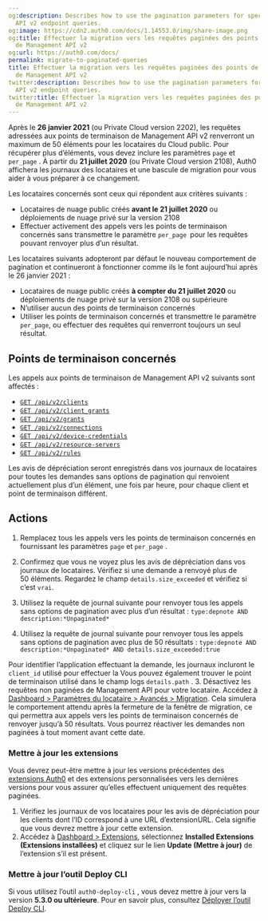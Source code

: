 ```yaml
---
og:description: Describes how to use the pagination parameters for specific Management
  API v2 endpoint queries.
og:image: https://cdn2.auth0.com/docs/1.14553.0/img/share-image.png
og:title: Effectuer la migration vers les requêtes paginées des points de terminaison
  de Management API v2
og:url: https://auth0.com/docs/
permalink: migrate-to-paginated-queries
title: Effectuer la migration vers les requêtes paginées des points de terminaison
  de Management API v2
twitter:description: Describes how to use the pagination parameters for specific Management
  API v2 endpoint queries.
twitter:title: Effectuer la migration vers les requêtes paginées des points de terminaison
  de Management API v2
---
```


Après le **26 janvier 2021** (ou Private Cloud version 2202), les requêtes adressées aux points de terminaison de Management API v2 renverront un maximum de 50 éléments pour les locataires du Cloud public. Pour récupérer plus d’éléments, vous devez inclure les paramètres `page` et `per_page` . À partir du **21 juillet 2020** (ou Private Cloud version 2108), Auth0 affichera les journaux des locataires et une bascule de migration pour vous aider à vous préparer à ce changement.

Les locataires concernés sont ceux qui répondent aux critères suivants :

* Locataires de nuage public créés **avant le 21 juillet 2020** ou déploiements de nuage privé sur la version 2108
* Effectuer activement des appels vers les points de terminaison concernés sans transmettre le paramètre `per_page `pour les requêtes pouvant renvoyer plus d’un résultat.

Les locataires suivants adopteront par défaut le nouveau comportement de pagination et continueront à fonctionner comme ils le font aujourd’hui après le 26 janvier 2021 :

* Locataires de nuage public créés **à compter du 21 juillet 2020** ou déploiements de nuage privé sur la version 2108 ou supérieure
* N’utiliser aucun des points de terminaison concernés
* Utiliser les points de terminaison concernés et transmettre le paramètre `per_page`, ou effectuer des requêtes qui renverront toujours un seul résultat.

## Points de terminaison concernés

Les appels aux points de terminaison de Management API v2 suivants sont affectés :

* [`GET /api/v2/clients`](https://auth0.com/docs/api/management/v2#!/Clients/get_clients)
* [`GET /api/v2/client_grants`](https://auth0.com/docs/api/management/v2#!/Clients/client_grants)
* [`GET /api/v2/grants`](https://auth0.com/docs/api/management/v2#!/Clients/grants)
* [`GET /api/v2/connections`](https://auth0.com/docs/api/management/v2#!/Clients/connections)
* [`GET /api/v2/device-credentials`](https://auth0.com/docs/api/management/v2#!/Clients/device_credentials)
* [`GET /api/v2/resource-servers`](https://auth0.com/docs/api/management/v2#!/Clients/resource_servers)
* [`GET /api/v2/rules`](https://auth0.com/docs/api/management/v2#!/Clients/rules)

Les avis de dépréciation seront enregistrés dans vos journaux de locataires pour toutes les demandes sans options de pagination qui renvoient actuellement plus d’un élément, une fois par heure, pour chaque client et point de terminaison différent.

## Actions

1. Remplacez tous les appels vers les points de terminaison concernés en fournissant les paramètres `page` et `per_page` .
2. Confirmez que vous ne voyez plus les avis de dépréciation dans vos journaux de locataires. Vérifiez si une demande a renvoyé plus de 50 éléments. Regardez le champ `details.size_exceeded` et vérifiez si c’est `vrai`.

1. Utilisez la requête de journal suivante pour renvoyer tous les appels sans options de pagination avec plus d’un résultat : 
`type:depnote AND description:*Unpaginated*`
2. Utilisez la requête de journal suivante pour renvoyer tous les appels sans options de pagination avec plus de 50 résultats : 
`type:depnote AND description:*Unpaginated* AND details.size_exceeded:true`

Pour identifier l’application effectuant la demande, les journaux incluront le `client_id` utilisé pour effectuer la Vous pouvez également trouver le point de terminaison utilisé dans le champ logs `details.path` .
3. Désactivez les requêtes non paginées de Management API pour votre locataire. Accédez à [Dashboard > Paramètres du locataire > Avancés > Migration](%24%7Bmanage_url%7D/#/tenant/advanced). Cela simulera le comportement attendu après la fermeture de la fenêtre de migration, ce qui permettra aux appels vers les points de terminaison concernés de renvoyer jusqu’à 50 résultats. Vous pourrez réactiver les demandes non paginées à tout moment avant cette date.

### Mettre à jour les extensions

Vous devrez peut-être mettre à jour les versions précédentes des [extensions Auth0](/extensions) et des extensions personnalisées vers les dernières versions pour vous assurer qu’elles effectuent uniquement des requêtes paginées.

1. Vérifiez les journaux de vos locataires pour les avis de dépréciation pour les clients dont l’ID correspond à une URL d’extensionURL. Cela signifie que vous devrez mettre à jour cette extension.
2. Accédez à [Dashboard > Extensions](%24%7Bmanage_url%7D/#/extensions), sélectionnez **Installed Extensions (Extensions installées)** et cliquez sur le lien **Update (Mettre à jour)** de l’extension s’il est présent.

### Mettre à jour l’outil Deploy CLI

Si vous utilisez l’outil `auth0-deploy-cli` , vous devez mettre à jour vers la version **5.3.0 ou ultérieure**. Pour en savoir plus, consultez [Déployer l’outil Deploy CLI](/deploy/deploy-cli-tool).